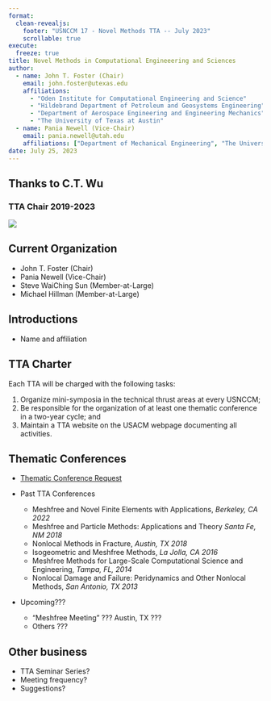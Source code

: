 ```yaml
---
format: 
  clean-revealjs:
    footer: "USNCCM 17 - Novel Methods TTA -- July 2023"
    scrollable: true
execute:
  freeze: true
title: Novel Methods in Computational Engineeering and Sciences
author: 
  - name: John T. Foster (Chair)
    email: john.foster@utexas.edu
    affiliations: 
      - "Oden Institute for Computational Engineering and Science"
      - "Hildebrand Department of Petroleum and Geosystems Engineering"
      - "Department of Aerospace Engineering and Engineering Mechanics"
      - "The University of Texas at Austin"
  - name: Pania Newell (Vice-Chair)
    email: pania.newell@utah.edu
    affiliations: ["Department of Mechanical Engineering", "The University of Utah"]
date: July 25, 2023
---
```


## Thanks to C.T. Wu 
### TTA Chair 2019-2023

![](img_tta/ct.jpeg){fig-align="center"}

## Current Organization

* John T. Foster (Chair)
* Pania Newell (Vice-Chair) 
* Steve WaiChing Sun (Member-at-Large)
* Michael Hillman (Member-at-Large)

## Introductions

* Name and affiliation

## TTA Charter

Each TTA will be charged with the following tasks:

1. Organize mini-symposia in the technical thrust areas at every USNCCM;
1. Be responsible for the organization of at least one thematic conference in a two-year cycle; and
1. Maintain a TTA website on the USACM webpage documenting all activities.

## Thematic Conferences {.smaller}

* [Thematic Conference Request](https://unsacm.memberclicks.net/index.php?option=com_mcform&view=ngforms&id=39653#!/)

* Past TTA Conferences
  * Meshfree and Novel Finite Elements with Applications, *Berkeley, CA 2022*
  * Meshfree and Particle Methods: Applications and Theory *Santa Fe, NM 2018*
  * Nonlocal Methods in Fracture, *Austin, TX 2018*
  * Isogeometric and Meshfree Methods, *La Jolla, CA 2016*
  * Meshfree Methods for Large-Scale Computational Science and Engineering, *Tampa, FL, 2014*
  * Nonlocal Damage and Failure: Peridynamics and Other Nonlocal Methods, *San Antonio, TX 2013*

* Upcoming???
  * "Meshfree Meeting" ??? Austin, TX ???
  * Others ???

## Other business

* TTA Seminar Series?
* Meeting frequency?
* Suggestions?
